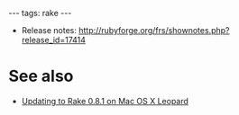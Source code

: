 ---
tags: rake
---
* Release notes: http://rubyforge.org/frs/shownotes.php?release_id=17414

= See also =

* [[Updating to Rake 0.8.1 on Mac OS X Leopard]]
